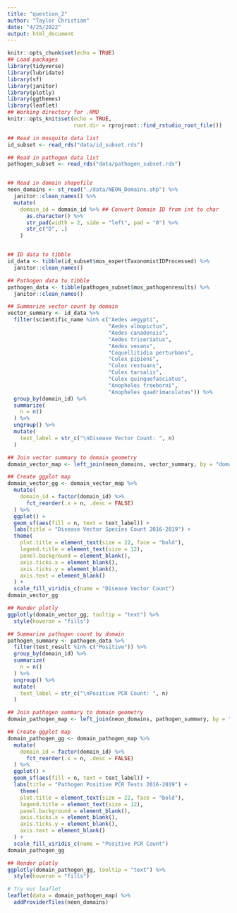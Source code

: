 ```yaml
---
title: "question_2"
author: "Taylor Christian"
date: "4/25/2022"
output: html_document
---
```


```r
knitr::opts_chunk$set(echo = TRUE)
## Load packages
library(tidyverse)
library(lubridate)
library(sf)
library(janitor)
library(plotly)
library(ggthemes)
library(leaflet)
## Working directory for .RMD
knitr::opts_knit$set(echo = TRUE,
                     root.dir = rprojroot::find_rstudio_root_file())
```

```r
## Read in mosquito data list
id_subset <- read_rds("data/id_subset.rds")

## Read in pathogen data list
pathogen_subset <- read_rds("data/pathogen_subset.rds")


## Read in domain shapefile
neon_domains <- st_read("./data/NEON_Domains.shp") %>%
  janitor::clean_names() %>%
  mutate(
    domain_id = domain_id %>% ## Convert Domain ID from int to char
      as.character() %>%
      str_pad(width = 2, side = "left", pad = "0") %>%
      str_c("D", .)
    )


## ID data to tibble
id_data <- tibble(id_subset$mos_expertTaxonomistIDProcessed) %>%
  janitor::clean_names()

## Pathogen data to tibble
pathogen_data <- tibble(pathogen_subset$mos_pathogenresults) %>%
  janitor::clean_names()
```

```r
## Summarize vector count by domain
vector_summary <- id_data %>% 
  filter(scientific_name %in% c("Aedes aegypti",
                                "Aedes albopictus",
                                "Aedes canadensis",
                                "Aedes triseriatus",
                                "Aedes vexans",
                                "Coquellitidia perturbans",
                                "Culex pipiens",
                                "Culex restuans",
                                "Culex tarsalis",
                                "Culex quinquefasciatus",
                                "Anopheles freeborni",
                                "Anopheles quadrimaculatus")) %>%
  group_by(domain_id) %>%
  summarize(
    n = n()
  ) %>%
  ungroup() %>%
  mutate(
    text_label = str_c("\nDisease Vector Count: ", n)
  )

## Join vector summary to domain geometry  
domain_vector_map <- left_join(neon_domains, vector_summary, by = "domain_id")

## Create ggplot map
domain_vector_gg <- domain_vector_map %>%
  mutate(
    domain_id = factor(domain_id) %>%
      fct_reorder(.x = n, .desc = FALSE)
  ) %>%
  ggplot() +
  geom_sf(aes(fill = n, text = text_label)) +
  labs(title = "Disease Vector Species Count 2016-2019") +
  theme(
    plot.title = element_text(size = 22, face = "bold"),
    legend.title = element_text(size = 12),
    panel.background = element_blank(),
    axis.ticks.x = element_blank(),
    axis.ticks.y = element_blank(),
    axis.text = element_blank()
  ) +
  scale_fill_viridis_c(name = "Disease Vector Count")
domain_vector_gg

## Render plotly
ggplotly(domain_vector_gg, tooltip = "text") %>%
  style(hoveron = "fills")
```





```r
## Summarize pathogen count by domain
pathogen_summary <- pathogen_data %>% 
  filter(test_result %in% c("Positive")) %>%
  group_by(domain_id) %>%
  summarize(
    n = n()
  ) %>%
  ungroup() %>%
  mutate(
    text_label = str_c("\nPositive PCR Count: ", n)
  )

## Join pathogen summary to domain geometry  
domain_pathogen_map <- left_join(neon_domains, pathogen_summary, by = "domain_id")

## Create ggplot map
domain_pathogen_gg <- domain_pathogen_map %>%
  mutate(
    domain_id = factor(domain_id) %>%
      fct_reorder(.x = n, .desc = FALSE)
  ) %>%
  ggplot() +
  geom_sf(aes(fill = n, text = text_label)) +
  labs(title = "Pathogen Positive PCR Tests 2016-2019") +
    theme(
    plot.title = element_text(size = 22, face = "bold"),
    legend.title = element_text(size = 12),
    panel.background = element_blank(),
    axis.ticks.x = element_blank(),
    axis.ticks.y = element_blank(),
    axis.text = element_blank()
  ) +
  scale_fill_viridis_c(name = "Positive PCR Count")
domain_pathogen_gg

## Render plotly
ggplotly(domain_pathogen_gg, tooltip = "text") %>%
  style(hoveron = "fills")

# Try our leaflet
leaflet(data = domain_pathogen_map) %>%
  addProviderTiles(neon_domains)


```






